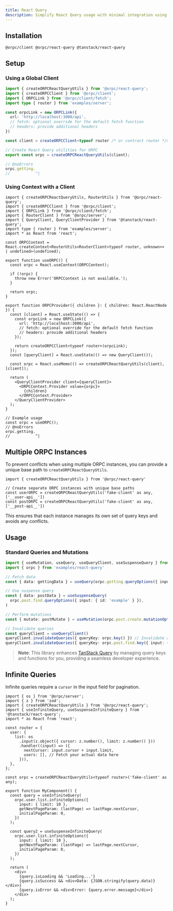 ```yaml
---
title: React Query
description: Simplify React Query usage with minimal integration using ORPC and TanStack Query
---
```


## Installation

```package-install
@orpc/client @orpc/react-query @tanstack/react-query
```

## Setup

### Using a Global Client

```ts twoslash
import { createORPCReactQueryUtils } from '@orpc/react-query';
import { createORPCClient } from '@orpc/client';
import { ORPCLink } from '@orpc/client/fetch';
import type { router } from 'examples/server';

const orpcLink = new ORPCLink({
  url: 'http://localhost:3000/api',
  // fetch: optional override for the default fetch function
  // headers: provide additional headers
})

const client = createORPCClient<typeof router /* or contract router */>(orpcLink)

// Create React Query utilities for ORPC
export const orpc = createORPCReactQueryUtils(client);

// @noErrors
orpc.getting.
//           ^|
```

### Using Context with a Client

```tsx twoslash
import { createORPCReactQueryUtils, RouterUtils } from '@orpc/react-query';
import { createORPCClient } from '@orpc/client';
import { ORPCLink } from '@orpc/client/fetch';
import { RouterClient } from '@orpc/server';
import { QueryClient, QueryClientProvider } from '@tanstack/react-query';
import type { router } from 'examples/server';
import * as React from 'react';

const ORPCContext = React.createContext<RouterUtils<RouterClient<typeof router, unknown>> | undefined>(undefined);

export function useORPC() {
  const orpc = React.useContext(ORPCContext);

  if (!orpc) {
    throw new Error('ORPCContext is not available.');
  }

  return orpc;
}

export function ORPCProvider({ children }: { children: React.ReactNode }) {
  const [client] = React.useState(() => {
    const orpcLink = new ORPCLink({
      url: 'http://localhost:3000/api',
      // fetch: optional override for the default fetch function
      // headers: provide additional headers
    });

    return createORPCClient<typeof router>(orpcLink);
  });
  const [queryClient] = React.useState(() => new QueryClient());

  const orpc = React.useMemo(() => createORPCReactQueryUtils(client), [client]);

  return (
    <QueryClientProvider client={queryClient}>
      <ORPCContext.Provider value={orpc}>
        {children}
      </ORPCContext.Provider>
    </QueryClientProvider>
  );
}

// Example usage
const orpc = useORPC();
// @noErrors
orpc.getting.
//           ^|
```

## Multiple ORPC Instances

To prevent conflicts when using multiple ORPC instances, you can provide a unique base path to `createORPCReactQueryUtils`.

```tsx twoslash
import { createORPCReactQueryUtils } from '@orpc/react-query'

// Create separate ORPC instances with unique base paths
const userORPC = createORPCReactQueryUtils('fake-client' as any, ['__user-api__'])
const postORPC = createORPCReactQueryUtils('fake-client' as any, ['__post-api__'])
```

This ensures that each instance manages its own set of query keys and avoids any conflicts.

## Usage

### Standard Queries and Mutations

```ts twoslash
import { useMutation, useQuery, useQueryClient, useSuspenseQuery } from '@tanstack/react-query'
import { orpc } from 'examples/react-query'

// Fetch data
const { data: gettingData } = useQuery(orpc.getting.queryOptions({ input: { name: 'unnoq' } }))

// Use suspense query
const { data: postData } = useSuspenseQuery(
  orpc.post.find.queryOptions({ input: { id: 'example' } }),
)

// Perform mutations
const { mutate: postMutate } = useMutation(orpc.post.create.mutationOptions())

// Invalidate queries
const queryClient = useQueryClient()
queryClient.invalidateQueries({ queryKey: orpc.key() }) // Invalidate all queries
queryClient.invalidateQueries({ queryKey: orpc.post.find.key({ input: { id: 'example' } }) }) // Specific queries
```

> **Note**: This library enhances [TanStack Query](https://tanstack.com/query/latest) by managing query keys and functions for you, providing a seamless developer experience.


## Infinite Queries

Infinite queries require a `cursor` in the input field for pagination.

```tsx twoslash
import { os } from '@orpc/server';
import { z } from 'zod';
import { createORPCReactQueryUtils } from '@orpc/react-query';
import { useInfiniteQuery, useSuspenseInfiniteQuery } from '@tanstack/react-query';
import * as React from 'react';

const router = {
  user: {
    list: os
      .input(z.object({ cursor: z.number(), limit: z.number() }))
      .handler((input) => ({
        nextCursor: input.cursor + input.limit,
        users: [], // Fetch your actual data here
      })),
  },
};

const orpc = createORPCReactQueryUtils<typeof router>('fake-client' as any);

export function MyComponent() {
  const query = useInfiniteQuery(
    orpc.user.list.infiniteOptions({
      input: { limit: 10 },
      getNextPageParam: (lastPage) => lastPage.nextCursor,
      initialPageParam: 0,
    })
  );

  const query2 = useSuspenseInfiniteQuery(
    orpc.user.list.infiniteOptions({
      input: { limit: 10 },
      getNextPageParam: (lastPage) => lastPage.nextCursor,
      initialPageParam: 0,
    })
  );

  return (
    <div>
      {query.isLoading && 'Loading...'}
      {query.isSuccess && <div>Data: {JSON.stringify(query.data)}</div>}
      {query.isError && <div>Error: {query.error.message}</div>}
    </div>
  );
}
```
